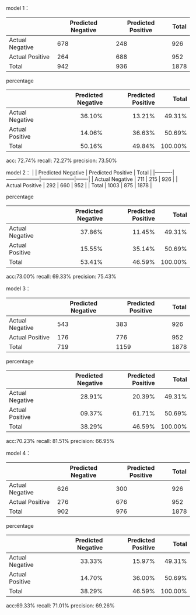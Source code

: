 model 1：

|                | Predicted Negative | Predicted Positive | Total |
|----------------|--------------------|--------------------|-------|
| Actual Negative |       678          |       248          |  926  |
| Actual Positive |       264          |       688          |  952  |
| Total           |       942          |       936          | 1878  |

percentage

|                | Predicted Negative | Predicted Positive |  Total  |
|----------------|-------------------:|-------------------:|-------:|
| Actual Negative |             36.10% |             13.21% | 49.31% |
| Actual Positive |             14.06% |             36.63% | 50.69% |
| Total           |             50.16% |             49.84% | 100.00% |

acc: 72.74%
recall: 72.27%
precision: 73.50%


model 2：
|          | Predicted Negative | Predicted Positive | Total |
|----------|--------------------|--------------------|-------|
| Actual Negative |       711        |       215        |  926  |
| Actual Positive |       292        |       660        |  952  |
| Total           |       1003       |       875        | 1878  |

percentage

|                | Predicted Negative | Predicted Positive |  Total  |
|----------------|-------------------:|-------------------:|-------:|
| Actual Negative |             37.86% |             11.45% | 49.31% |
| Actual Positive |             15.55% |             35.14% | 50.69% |
| Total           |             53.41% |             46.59% | 100.00% |

acc:73.00%
recall: 69.33%
precision: 75.43%

model 3：

|                | Predicted Negative | Predicted Positive | Total |
|----------------|--------------------|--------------------|-------|
| Actual Negative |        543         |        383         |  926  |
| Actual Positive |        176         |        776         |  952  |
| Total           |        719         |       1159         | 1878  |

percentage

|                | Predicted Negative | Predicted Positive |  Total  |
|----------------|-------------------:|-------------------:|-------:|
| Actual Negative |             28.91% |             20.39% | 49.31% |
| Actual Positive |             09.37% |             61.71% | 50.69% |
| Total           |             38.29% |             46.59% | 100.00% |

acc:70.23%
recall: 81.51%
precision: 66.95%

model 4：

|                | Predicted Negative | Predicted Positive | Total |
|----------------|--------------------|--------------------|-------|
| Actual Negative |        626         |        300         |  926  |
| Actual Positive |        276         |        676         |  952  |
| Total           |        902         |        976         | 1878  |

percentage

|                | Predicted Negative | Predicted Positive |  Total  |
|----------------|-------------------:|-------------------:|-------:|
| Actual Negative |             33.33% |             15.97% | 49.31% |
| Actual Positive |             14.70% |             36.00% | 50.69% |
| Total           |             38.29% |             46.59% | 100.00% |

acc:69.33%
recall: 71.01%
precision: 69.26%